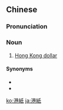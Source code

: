 {{also|港纸}}
==Chinese==
{{zh-forms|s=港纸}}

===Pronunciation===
{{zh-pron
|c=gong2 zi2
|mn=xm,zz,tw:káng-chóa
|cat=n
}}

===Noun===
{{zh-noun}}

# {{lb|zh|Cantonese|Min Nan}} [[Hong Kong dollar]]

====Synonyms====
* {{zh-l|港幣}}
* {{zh-l|港元}}

{{zh-cat|Currency}}

[[ko:港紙]]
[[ja:港紙]]